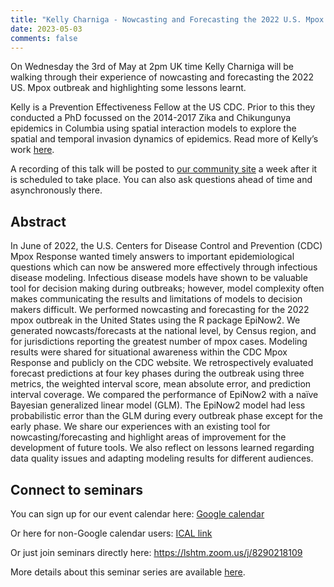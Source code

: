 ```yaml
---
title: "Kelly Charniga - Nowcasting and Forecasting the 2022 U.S. Mpox Outbreak: Support for Public Health Decision Making and Lessons Learned"
date: 2023-05-03
comments: false
---
```



On Wednesday the 3rd of May at 2pm UK time Kelly Charniga will be walking through their experience of nowcasting and forecasting the 2022 US. Mpox outbreak and highlighting some lessons learnt. 

Kelly is a Prevention Effectiveness Fellow at the US CDC. Prior to this they conducted a PhD focussed on the 2014-2017 Zika and Chikungunya epidemics in Columbia using spatial interaction models to explore the spatial and temporal invasion dynamics of epidemics. Read more of Kelly's work [here](https://scholar.google.com/citations?user=OKbTKFUAAAAJ).

A recording of this talk will be posted to [our community site](https://community.epinowcast.org/t/community-seminar-2023-05-03-kelly-charniga-nowcasting-and-forecasting-the-2022-u-s-mpox-outbreak-support-for-public-health-decision-making-and-lessons-learned/146/1) a week after it is scheduled to take place. You can also ask questions ahead of time and asynchronously there.

## Abstract 

In June of 2022, the U.S. Centers for Disease Control and Prevention (CDC) Mpox Response wanted timely answers to important epidemiological questions which can now be answered more effectively through infectious disease modeling. Infectious disease models have shown to be valuable tool for decision making during outbreaks; however, model complexity often makes communicating the results and limitations of models to decision makers difficult. We performed nowcasting and forecasting for the 2022 mpox outbreak in the United States using the R package EpiNow2. We generated nowcasts/forecasts at the national level, by Census region, and for jurisdictions reporting the greatest number of mpox cases. Modeling results were shared for situational awareness within the CDC Mpox Response and publicly on the CDC website. We retrospectively evaluated forecast predictions at four key phases during the outbreak using three metrics, the weighted interval score, mean absolute error, and prediction interval coverage. We compared the performance of EpiNow2 with a naïve Bayesian generalized linear model (GLM). The EpiNow2 model had less probabilistic error than the GLM during every outbreak phase except for the early phase. We share our experiences with an existing tool for nowcasting/forecasting and highlight areas of improvement for the development of future tools. We also reflect on lessons learned regarding data quality issues and adapting modeling results for different audiences.
 
## Connect to seminars

You can sign up for our event calendar here: [Google calendar ](https://calendar.google.com/calendar/u/0/r?cid=YTExM2I2ZjVkOTYxODA4ZjA5YjdhODA3ZTIwMzU1Mzk4ODY0Y2NhYjIzOWVkNjAyYzc5ZTkzYWM5OWY0YWQxM0Bncm91cC5jYWxlbmRhci5nb29nbGUuY29t)

Or here for non-Google calendar users: [ICAL link ](https://calendar.google.com/calendar/ical/a113b6f5d961808f09b7a807e20355398864ccab239ed602c79e93ac99f4ad13%40group.calendar.google.com/public/basic.ics)

Or just join seminars directly here: [https://lshtm.zoom.us/j/8290218109 ](https://lshtm.zoom.us/j/8290218109)

More details about this seminar series are available [here](../..seminars.qmd).